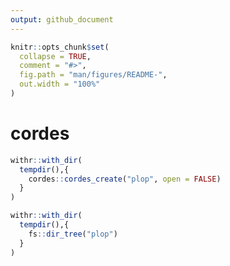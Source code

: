 ```yaml
---
output: github_document
---
```


<!-- README.md is generated from README.Rmd. Please edit that file -->

```r
knitr::opts_chunk$set(
  collapse = TRUE,
  comment = "#>",
  fig.path = "man/figures/README-",
  out.width = "100%"
)
```

# cordes

<!-- badges: start -->
<!-- badges: end -->

```r
withr::with_dir(
  tempdir(),{
    cordes::cordes_create("plop", open = FALSE)
  }
)
```


```r
withr::with_dir(
  tempdir(),{
    fs::dir_tree("plop")
  }
)
```

